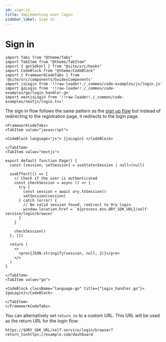 ```yaml
---
id: sign-in
title: Implementing user login
sidebar_label: Sign in
---
```


# Sign in

```mdx-code-block
import Tabs from "@theme/Tabs"
import TabItem from "@theme/TabItem"
import { getSdkUrl } from "@site/src/hooks"
import CodeBlock from "@theme/CodeBlock"
import { FrameworkCodeTabs } from '@site/src/components/GuidesComponents'
import jsLogin from '!!raw-loader!./_common/code-examples/js/login.js'
import goLogin from '!!raw-loader!./_common/code-examples/go/login_handler.go'
import nextjsLogin from '!!raw-loader!./_common/code-examples/nextjs/login.tsx'
```

The sign in flow follows the same pattern as the [sign up flow](/docs/identities/get-started/sign-up) but instead of redirecting
to the registration page, it redirects to the login page.

```mdx-code-block
<FrameworkCodeTabs>
<TabItem value="javascript">
```

```mdx-code-block
<CodeBlock language="js"> {jsLogin} </CodeBlock>
```

```mdx-code-block
</TabItem>
<TabItem value="nextjs">
```

```tsx
export default function Page() {
  const [session, setSession] = useState<Session | null>(null)

  useEffect(() => {
    // Check if the user is authenticated
    const checkSession = async () => {
      try {
        const session = await ory.toSession()
        setSession(session)
      } catch (error) {
        // No valid session found, redirect to Ory login
        window.location.href = `${process.env.ORY_SDK_URL}/self-service/login/browser`
      }
    }

    checkSession()
  }, [])

  return (
    <>
      <pre>{JSON.stringify(session, null, 2)}</pre>
    </>
  )
}
```

```mdx-code-block
</TabItem>
<TabItem value="go">
```

```mdx-code-block
<CodeBlock className="language-go" title={"login_handler.go"}>{goLogin}</CodeBlock>

```

```mdx-code-block
</TabItem>
</FrameworkCodeTabs>
```

You can alternatively set `return_to` to a custom URL. This URL will be used as the return URL for the login flow:

```
https://$ORY_SDK_URL/self-service/login/browser?return_to=https://example.com/dashboard
```
